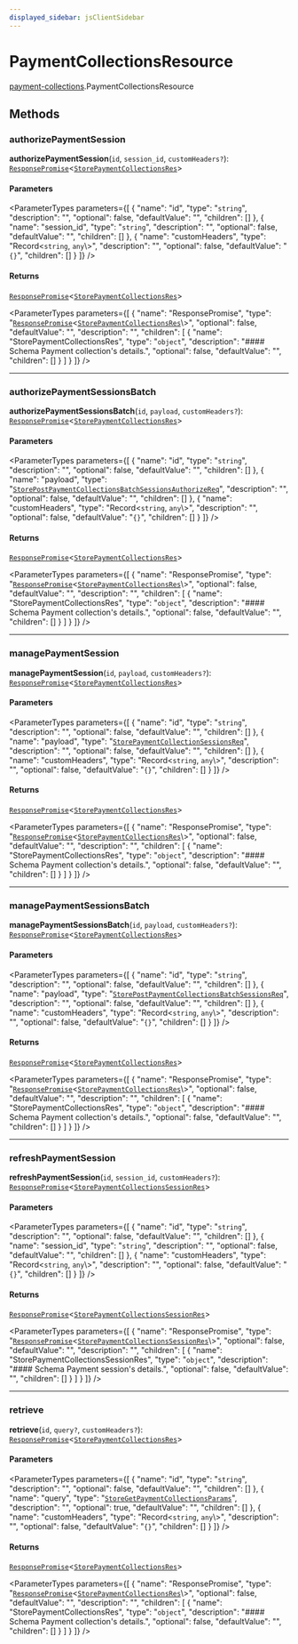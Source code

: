 ```yaml
---
displayed_sidebar: jsClientSidebar
---
```



# PaymentCollectionsResource

[payment-collections](../../modules/payment_collections.mdx).PaymentCollectionsResource

## Methods

### authorizePaymentSession

**authorizePaymentSession**(`id`, `session_id`, `customHeaders?`): [`ResponsePromise`](../../swaps/modules/swaps.internal.mdx#responsepromise)<[`StorePaymentCollectionsRes`](../../internal/modules/admin_discounts.internal.internal.mdx#storepaymentcollectionsres)\>

#### Parameters

<ParameterTypes parameters={[
  {
    "name": "id",
    "type": "`string`",
    "description": "",
    "optional": false,
    "defaultValue": "",
    "children": []
  },
  {
    "name": "session_id",
    "type": "`string`",
    "description": "",
    "optional": false,
    "defaultValue": "",
    "children": []
  },
  {
    "name": "customHeaders",
    "type": "Record<`string`, `any`\\>",
    "description": "",
    "optional": false,
    "defaultValue": "`{}`",
    "children": []
  }
]} />

#### Returns

[`ResponsePromise`](../../swaps/modules/swaps.internal.mdx#responsepromise)<[`StorePaymentCollectionsRes`](../../internal/modules/admin_discounts.internal.internal.mdx#storepaymentcollectionsres)\>

<ParameterTypes parameters={[
  {
    "name": "ResponsePromise",
    "type": "[`ResponsePromise`](../../swaps/modules/swaps.internal.mdx#responsepromise)<[`StorePaymentCollectionsRes`](../../internal/modules/admin_discounts.internal.internal.mdx#storepaymentcollectionsres)\\>",
    "optional": false,
    "defaultValue": "",
    "description": "",
    "children": [
      {
        "name": "StorePaymentCollectionsRes",
        "type": "`object`",
        "description": "#### Schema Payment collection's details.",
        "optional": false,
        "defaultValue": "",
        "children": []
      }
    ]
  }
]} />

___

### authorizePaymentSessionsBatch

**authorizePaymentSessionsBatch**(`id`, `payload`, `customHeaders?`): [`ResponsePromise`](../../swaps/modules/swaps.internal.mdx#responsepromise)<[`StorePaymentCollectionsRes`](../../internal/modules/admin_discounts.internal.internal.mdx#storepaymentcollectionsres)\>

#### Parameters

<ParameterTypes parameters={[
  {
    "name": "id",
    "type": "`string`",
    "description": "",
    "optional": false,
    "defaultValue": "",
    "children": []
  },
  {
    "name": "payload",
    "type": "[`StorePostPaymentCollectionsBatchSessionsAuthorizeReq`](../../internal/classes/admin_discounts.internal.internal.StorePostPaymentCollectionsBatchSessionsAuthorizeReq.mdx)",
    "description": "",
    "optional": false,
    "defaultValue": "",
    "children": []
  },
  {
    "name": "customHeaders",
    "type": "Record<`string`, `any`\\>",
    "description": "",
    "optional": false,
    "defaultValue": "`{}`",
    "children": []
  }
]} />

#### Returns

[`ResponsePromise`](../../swaps/modules/swaps.internal.mdx#responsepromise)<[`StorePaymentCollectionsRes`](../../internal/modules/admin_discounts.internal.internal.mdx#storepaymentcollectionsres)\>

<ParameterTypes parameters={[
  {
    "name": "ResponsePromise",
    "type": "[`ResponsePromise`](../../swaps/modules/swaps.internal.mdx#responsepromise)<[`StorePaymentCollectionsRes`](../../internal/modules/admin_discounts.internal.internal.mdx#storepaymentcollectionsres)\\>",
    "optional": false,
    "defaultValue": "",
    "description": "",
    "children": [
      {
        "name": "StorePaymentCollectionsRes",
        "type": "`object`",
        "description": "#### Schema Payment collection's details.",
        "optional": false,
        "defaultValue": "",
        "children": []
      }
    ]
  }
]} />

___

### managePaymentSession

**managePaymentSession**(`id`, `payload`, `customHeaders?`): [`ResponsePromise`](../../swaps/modules/swaps.internal.mdx#responsepromise)<[`StorePaymentCollectionsRes`](../../internal/modules/admin_discounts.internal.internal.mdx#storepaymentcollectionsres)\>

#### Parameters

<ParameterTypes parameters={[
  {
    "name": "id",
    "type": "`string`",
    "description": "",
    "optional": false,
    "defaultValue": "",
    "children": []
  },
  {
    "name": "payload",
    "type": "[`StorePaymentCollectionSessionsReq`](../../internal/classes/admin_discounts.internal.internal.StorePaymentCollectionSessionsReq.mdx)",
    "description": "",
    "optional": false,
    "defaultValue": "",
    "children": []
  },
  {
    "name": "customHeaders",
    "type": "Record<`string`, `any`\\>",
    "description": "",
    "optional": false,
    "defaultValue": "`{}`",
    "children": []
  }
]} />

#### Returns

[`ResponsePromise`](../../swaps/modules/swaps.internal.mdx#responsepromise)<[`StorePaymentCollectionsRes`](../../internal/modules/admin_discounts.internal.internal.mdx#storepaymentcollectionsres)\>

<ParameterTypes parameters={[
  {
    "name": "ResponsePromise",
    "type": "[`ResponsePromise`](../../swaps/modules/swaps.internal.mdx#responsepromise)<[`StorePaymentCollectionsRes`](../../internal/modules/admin_discounts.internal.internal.mdx#storepaymentcollectionsres)\\>",
    "optional": false,
    "defaultValue": "",
    "description": "",
    "children": [
      {
        "name": "StorePaymentCollectionsRes",
        "type": "`object`",
        "description": "#### Schema Payment collection's details.",
        "optional": false,
        "defaultValue": "",
        "children": []
      }
    ]
  }
]} />

___

### managePaymentSessionsBatch

**managePaymentSessionsBatch**(`id`, `payload`, `customHeaders?`): [`ResponsePromise`](../../swaps/modules/swaps.internal.mdx#responsepromise)<[`StorePaymentCollectionsRes`](../../internal/modules/admin_discounts.internal.internal.mdx#storepaymentcollectionsres)\>

#### Parameters

<ParameterTypes parameters={[
  {
    "name": "id",
    "type": "`string`",
    "description": "",
    "optional": false,
    "defaultValue": "",
    "children": []
  },
  {
    "name": "payload",
    "type": "[`StorePostPaymentCollectionsBatchSessionsReq`](../../internal/classes/admin_discounts.internal.internal.StorePostPaymentCollectionsBatchSessionsReq.mdx)",
    "description": "",
    "optional": false,
    "defaultValue": "",
    "children": []
  },
  {
    "name": "customHeaders",
    "type": "Record<`string`, `any`\\>",
    "description": "",
    "optional": false,
    "defaultValue": "`{}`",
    "children": []
  }
]} />

#### Returns

[`ResponsePromise`](../../swaps/modules/swaps.internal.mdx#responsepromise)<[`StorePaymentCollectionsRes`](../../internal/modules/admin_discounts.internal.internal.mdx#storepaymentcollectionsres)\>

<ParameterTypes parameters={[
  {
    "name": "ResponsePromise",
    "type": "[`ResponsePromise`](../../swaps/modules/swaps.internal.mdx#responsepromise)<[`StorePaymentCollectionsRes`](../../internal/modules/admin_discounts.internal.internal.mdx#storepaymentcollectionsres)\\>",
    "optional": false,
    "defaultValue": "",
    "description": "",
    "children": [
      {
        "name": "StorePaymentCollectionsRes",
        "type": "`object`",
        "description": "#### Schema Payment collection's details.",
        "optional": false,
        "defaultValue": "",
        "children": []
      }
    ]
  }
]} />

___

### refreshPaymentSession

**refreshPaymentSession**(`id`, `session_id`, `customHeaders?`): [`ResponsePromise`](../../swaps/modules/swaps.internal.mdx#responsepromise)<[`StorePaymentCollectionsSessionRes`](../../internal/modules/admin_discounts.internal.internal.mdx#storepaymentcollectionssessionres)\>

#### Parameters

<ParameterTypes parameters={[
  {
    "name": "id",
    "type": "`string`",
    "description": "",
    "optional": false,
    "defaultValue": "",
    "children": []
  },
  {
    "name": "session_id",
    "type": "`string`",
    "description": "",
    "optional": false,
    "defaultValue": "",
    "children": []
  },
  {
    "name": "customHeaders",
    "type": "Record<`string`, `any`\\>",
    "description": "",
    "optional": false,
    "defaultValue": "`{}`",
    "children": []
  }
]} />

#### Returns

[`ResponsePromise`](../../swaps/modules/swaps.internal.mdx#responsepromise)<[`StorePaymentCollectionsSessionRes`](../../internal/modules/admin_discounts.internal.internal.mdx#storepaymentcollectionssessionres)\>

<ParameterTypes parameters={[
  {
    "name": "ResponsePromise",
    "type": "[`ResponsePromise`](../../swaps/modules/swaps.internal.mdx#responsepromise)<[`StorePaymentCollectionsSessionRes`](../../internal/modules/admin_discounts.internal.internal.mdx#storepaymentcollectionssessionres)\\>",
    "optional": false,
    "defaultValue": "",
    "description": "",
    "children": [
      {
        "name": "StorePaymentCollectionsSessionRes",
        "type": "`object`",
        "description": "#### Schema Payment session's details.",
        "optional": false,
        "defaultValue": "",
        "children": []
      }
    ]
  }
]} />

___

### retrieve

**retrieve**(`id`, `query?`, `customHeaders?`): [`ResponsePromise`](../../swaps/modules/swaps.internal.mdx#responsepromise)<[`StorePaymentCollectionsRes`](../../internal/modules/admin_discounts.internal.internal.mdx#storepaymentcollectionsres)\>

#### Parameters

<ParameterTypes parameters={[
  {
    "name": "id",
    "type": "`string`",
    "description": "",
    "optional": false,
    "defaultValue": "",
    "children": []
  },
  {
    "name": "query",
    "type": "[`StoreGetPaymentCollectionsParams`](../../internal/classes/admin_discounts.internal.internal.StoreGetPaymentCollectionsParams.mdx)",
    "description": "",
    "optional": true,
    "defaultValue": "",
    "children": []
  },
  {
    "name": "customHeaders",
    "type": "Record<`string`, `any`\\>",
    "description": "",
    "optional": false,
    "defaultValue": "`{}`",
    "children": []
  }
]} />

#### Returns

[`ResponsePromise`](../../swaps/modules/swaps.internal.mdx#responsepromise)<[`StorePaymentCollectionsRes`](../../internal/modules/admin_discounts.internal.internal.mdx#storepaymentcollectionsres)\>

<ParameterTypes parameters={[
  {
    "name": "ResponsePromise",
    "type": "[`ResponsePromise`](../../swaps/modules/swaps.internal.mdx#responsepromise)<[`StorePaymentCollectionsRes`](../../internal/modules/admin_discounts.internal.internal.mdx#storepaymentcollectionsres)\\>",
    "optional": false,
    "defaultValue": "",
    "description": "",
    "children": [
      {
        "name": "StorePaymentCollectionsRes",
        "type": "`object`",
        "description": "#### Schema Payment collection's details.",
        "optional": false,
        "defaultValue": "",
        "children": []
      }
    ]
  }
]} />
